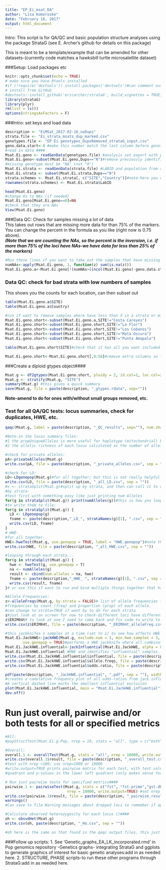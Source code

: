 ```yaml
---
title: "EP_Ei_msat_DA"
author: "Lisa Komoroske"
date: "February 16, 2017"
output: html_document
---
```


Intro: This script is for QA/QC and basic population structure analyses using the package StrataG (see E. Archer's github for details on this package)

This is meant to be a template/example that can be amended for other datasets-(currently code matches a hawksbill turtle microsatellite dataset)  

###Setup: Load packages etc
```r
knitr::opts_chunk$set(echo = TRUE)
# make sure you have Rtools installed
#if (!require('devtools')) install.packages('devtools')#can comment out if/once you have installed
# install from GitHub
#devtools::install_github('ericarcher/strataG', build_vignettes = TRUE)#need internet connection. don't need to run every time, just if you think Eric's made changes and you want to update
library(strataG)
library(plyr)
rm(list = ls())
options(stringsAsFactors = F)
```

###Intro: set keys and load data
```r

description <- "EiMSat_2017-02-16_noDups"
strata.file <- "Ei_strata_msats_dup_marked.csv"
genotypes.file <- "EP Ei genotypes_DupsRemoved_strataG_input.csv"
geno.data.start<-8 #make this number match the last column before genotype data
#read in data ####
Msat.Ei.geno <- readGenData(genotypes.file) #analysis set export with population column removed
Msat.Ei.geno<-subset(Msat.Ei.geno,Dups=="N")#remove previously identified/marked duplicates
#missing genotype must be "NA" (not "0")
Msat.Ei.strata <- readGenData(strata.file) #LABID and population from analysis set.
Msat.Ei.strata <- subset(Msat.Ei.strata,Dups=="N")
strata.schemes <- Msat.Ei.strata[, c("SITE","Country")]#note-here you can have additional columns, and then this makes it easy to switch between strata levels below
rownames(strata.schemes) <- Msat.Ei.strata$LabID

head(Msat.Ei.geno)
#change 0s to NAs (if needed)
Msat.Ei.geno[Msat.Ei.geno==0]=NA
#check that they are NAs
View(Msat.Ei.geno)
```

###Data QC: Check for samples missing a lot of data  
This takes out rows that are missing more data for than 75% of the markers. You can change the percent in the formula as you like (right now is 0.75 above).  
***(Note that we are counting the NAs, so the percent is the inversion, i.e. if more than 75% of the loci have NAs-we have data for less than 25% of the markers)***
```r
#Run these lines if you want to take out the samples that have missing data over a certain percent: #####
numNAs<-apply(Msat.Ei.geno, 1, function(z) sum(is.na(z)))
Msat.Ei.geno.a<-Msat.Ei.geno[!(numNAs>((ncol(Msat.Ei.geno)-geno.data.start)*0.75)),]
```

### Data QC: check for bad strata with low numbers of samples  
This shows you the counts for each location, can then subset out  
```r
table(Msat.Ei.geno.a$SITE)
table(Msat.Ei.geno.a$Country)

#run if want to remove samples where have less than X in a strata or missing data for an entire locus:
Msat.Ei.geno.short<-subset(Msat.Ei.geno.a,SITE!="Costa Careyes")
Msat.Ei.geno.short<-subset(Msat.Ei.geno.short,SITE!="La Flor")
Msat.Ei.geno.short<-subset(Msat.Ei.geno.short,SITE!="Los Cobanos")
Msat.Ei.geno.short<-subset(Msat.Ei.geno.short,SITE!="Mata Oscura")
Msat.Ei.geno.short<-subset(Msat.Ei.geno.short,SITE!="Punta Amapala")

table(Msat.Ei.geno.short$SITE)#check that it has all you want included

Msat.Ei.geno.short<-Msat.Ei.geno.short[,8:58]#remove extra columns so first one is LabID
```

###Create a diploid gtypes object####
```r
Msat.g <- df2gtypes(Msat.Ei.geno.short, ploidy = 2, id.col=1, loc.col=2,schemes = strata.schemes)
Msat.g <- stratify(Msat.g, "SITE")
summary(Msat.g) #this gives a quick summary
save(Msat.g, file = paste(description, "_gtypes.rdata", sep=""))
```
**Note-amend to do for ones with/without small groups removed, etc.**

### Test for all QA/QC tests: locus summaries, check for duplicates, HWE, etc.  
```r
qaqc(Msat.g, label = paste(description, "_QC_results", sep=""), num.shared = 0.9) 

#Note-in the locus summary files:
#1 the propUniqueAlleles is more useful for haplotype (mitochondrial) bc it is the percentage of alleles at that locus that only occur once (so for diploid markers, this=one individual is heterozygous)
#2 the allelic richness of each locus calculated as the number of alleles divided by the number of samples without missing data at that locus.

#check for private alleles:
pA<-privateAlleles(Msat.g)
write.csv(pA, file = paste(description, "_private_alleles.csv", sep = ""))

#check for LD:
LD<-LDgenepop(Msat.g)#for all together; but this is not really helpful since if there's underlying structure it can make them come out as linked; need to do by strata
write.csv(LD, file = paste(description, "_all_LD.csv", sep = ""))
#x <- strataSplit(Msat.g)#split up by strata, and then can call it to do something
#by strata-
#test first with something easy like just printing num Alleles
for(g in strataSplit(Msat.g)) print(numAlleles(g))#this is how you loop it through all the strata, use print if you just want to see it
#to write them to file:
for(g in strataSplit(Msat.g)) {
  LD <- LDgenepop(g)
  fname <- paste(description,"_LD_", strataNames(g)[1], ".csv", sep = "")
  write.csv(LD, fname)
}
# HWE-
#for all together-
HWE<-hweTest(Msat.g, use.genepop = TRUE, label = "HWE.genepop")#note the default is genepop is false bc eric didnt want to assume people had that, but is actually more accurate so change to true
write.csv(HWE, file = paste(description, "_all_HWE.csv", sep = ""))

#looping through each strata...
for(g in strataSplit(Msat.g)) {
  hwe <- hweTest(g, use.genepop = T)
  na <- numAlleles(g)
  result <- cbind(num.alleles = na, hwe)
  fname <- paste(description,"_HWE_ ", strataNames(g)[1], ".csv", sep = "")
  write.csv(result, fname)
}# or use this if want to run and bind multiple things together that have the same dimensions

#Allele Frequencies:
z<-alleleFreqs(Msat.g, by.strata = FALSE)# list of allele frequencies for each locus. Each element is a matrix or array with 
#frequencies by count (freq) and proportion (prop) of each allele.
#can change to strata=TRUE if want by to do for each strata
z#just look at on screen for now to check-different loci have different lengths (# of alleles) 
z$ERIM04t# to look at one-I need to come back and fix code to write to file by locus
write.csv(z$ERIM04t, file = paste(description, "_ERIM04t_alleleFreq.csv", sep = ""))#example-can do one by one but I will put the loci names in a list and loop them

#this jackknifes n samples at a time (set to 1) to see how affects HWE 
Msat.Ei.JackHWE<-jackHWE(Msat.g, exclude.num = 1, min.hwe.samples = 3, show.progress = TRUE,
        use.genepop = TRUE)#performs a HWE jackknife where all combinations of exclude.num samples are left out and HWE is recalculated
Msat.Ei.JackHWE.influential<-jackInfluential(Msat.Ei.JackHWE, alpha = 0.05)
Msat.Ei.JackHWE.influential #HWE and identifies "influential" samples. Samples are "influential" if the observed HWE p-value is < alpha, but is > alpha when the samples are not present.
write.csv(Msat.Ei.JackHWE.influential$influential, file = paste(description, "_JackHWE.influential.csv", sep = ""))
write.csv(Msat.Ei.JackHWE.influential$allele.freqs, file = paste(description, "_JackHWE.allele.freqs.csv", sep = ""))
write.csv(Msat.Ei.JackHWE.influential$odds.ratio, file = paste(description, "_JackHWE.odds.ratio.csv", sep = ""))

pdf(paste(description, "_JackHWE.influential", ".pdf", sep = ""), width = 15, height = 8)
#creates a cumulative frequency plot of all odds-ratios from jack.influential. 
#A vertical dashed line marks the smallest influential exclusion
plot(Msat.Ei.JackHWE.influential, main = "Msat.Ei.JackHWE.influential")
dev.off()
```

# Run just overall, pairwise and/or both tests for all or specified metrics####
```r
#All:
#popStructTest(Msat.Ei.g.Pop, nrep = 10, stats = "all", type = c("both", "overall","pairwise"), keep.null = FALSE, quietly = FALSE, num.cores = 1,write.output = FALSE)

#Overall:
overall.1 <- overallTest(Msat.g, stats = "all", nrep = 10000, write.output=FALSE)
write.csv(overall.1$result, file = paste(description, "_overall_test.csv", sep = ""))
#test with nrep <100; use nrep=1000 or 10000
#write.output=TRUE prints pairwise matrix for each test, with test value in the upper right
#quadrant and p-values in the lower left quadrant (only makes sense for pairwise)

# Run just pairwise tests for specified metrics####
pairwise.1 <- pairwiseTest(Msat.g, stats = c("fst", "fst.prime","gst.dbl.prime"),
                            nrep = 10000, write.output=TRUE) #set nrep = 10000 after testing at <100
write.csv(pairwise.1$result, file = paste(description, "_pairwise_results.csv", sep = ""))
warnings()
#Can save to file Warning messages about dropped loci to remember if applicable

#Calculate observed heterozygosity for each locus ()####
oh <- obsvdHet(Msat.g)
write.csv(oh, paste(description, "_Ho.csv", sep = ""))

#oh here is the same as that found in the qaqc output files, this just makes it available for easy graphing manipulation
```

###Follow up scripts:
1. See 'Genetic_graphs_EA_LK_incorporated.rmd' in Pop genomics repository -Genetics graphs- integrating StrataG and ggplots to generate graphics of interest for basic genetic analyses:add in as needed here.
2. STRUCTURE, PHASE scripts-to run these other programs through StrataG:add in as needed here.